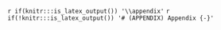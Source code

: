 <!-- `r if(knitr:::is_latex_output()) '\\startappendices'` -->
`r if(knitr:::is_latex_output()) '\\appendix'`
`r if(!knitr:::is_latex_output()) '# (APPENDIX) Appendix {-}'` 

<!-- Your appendix goes here -->

<!-- `r if(knitr:::is_latex_output()) '\\finishappendices'` -->
